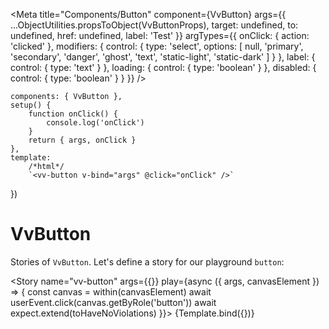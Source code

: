 
<Meta
	title="Components/Button"
	component={VvButton}
	args={{
		...ObjectUtilities.propsToObject(VvButtonProps),
		target: undefined,
		to: undefined,
		href: undefined,
		label: 'Test'
	}}
	argTypes={{
		onClick: { action: 'clicked' },
		modifiers: {
			control: {
				type: 'select',
				options: [
					null,
					'primary',
					'secondary',
					'danger',
					'ghost',
					'text',
					'static-light',
					'static-dark'
				]
			}
		},
		label: {
			control: { type: 'text' }
		},
		loading: {
			control: { type: 'boolean' }
		},
		disabled: {
			control: { type: 'boolean' }
		}
	}}
/>

	components: { VvButton },
	setup() {
		function onClick() {
			console.log('onClick')
		}
		return { args, onClick }
	},
	template:
		/*html*/
		`<vv-button v-bind="args" @click="onClick" />`
})

# VvButton

Stories of `VvButton`.
Let's define a story for our playground `button`:

<Story
	name="vv-button"
	args={{}}
	play={async ({ args, canvasElement }) => {
		const canvas = within(canvasElement)
		await userEvent.click(canvas.getByRole('button'))
		await expect.extend(toHaveNoViolations)
	}}>
	{Template.bind({})}
</Story>
